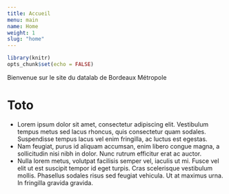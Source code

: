 ```yaml
---
title: Accueil
menu: main
name: Home
weight: 1
slug: "home"
---
```


```r
library(knitr)
opts_chunk$set(echo = FALSE)
```

Bienvenue sur le site du datalab de Bordeaux Métropole

<h1> Toto </h1>

::: {.timeline}

* Lorem ipsum dolor sit amet, consectetur adipiscing elit. Vestibulum tempus metus sed lacus rhoncus, quis consectetur quam sodales. Suspendisse tempus lacus vel enim fringilla, ac luctus est egestas. 
* Nam feugiat, purus id aliquam accumsan, enim libero congue magna, a sollicitudin nisi nibh in dolor. Nunc rutrum efficitur erat ac auctor.
* Nulla lorem metus, volutpat facilisis semper vel, iaculis ut mi. Fusce vel elit ut est suscipit tempor id eget turpis. Cras scelerisque vestibulum mollis. Phasellus sodales risus sed feugiat vehicula. Ut at maximus urna. In fringilla gravida gravida. 

:::